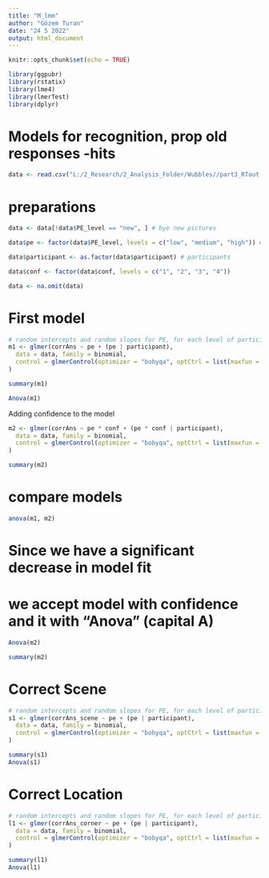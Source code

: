 ```yaml
---
title: "M_lmm"
author: "Gözem Turan"
date: "24 5 2022"
output: html_document
---
```


```r
knitr::opts_chunk$set(echo = TRUE)
```

```r
library(ggpubr)
library(rstatix)
library(lme4)
library(lmerTest)
library(dplyr)
```

# Models for recognition, prop old responses -hits

```r
data <- read.csv("L:/2_Research/2_Analysis_Folder/Wubbles//part3_RTout.csv")
```

# preparations
```r
data <- data[!data$PE_level == "new", ] # bye new pictures

data$pe <- factor(data$PE_level, levels = c("low", "medium", "high")) # pe

data$participant <- as.factor(data$participant) # participants

data$conf <- factor(data$conf, levels = c("1", "2", "3", "4"))

data <- na.omit(data)
```

# First model
```r
# random intercepts and random slopes for PE, for each level of participant
m1 <- glmer(corrAns ~ pe + (pe | participant),
  data = data, family = binomial,
  control = glmerControl(optimizer = "bobyqa", optCtrl = list(maxfun = 100000))
)

summary(m1)

Anova(m1)
```


Adding confidence to the model
```r
m2 <- glmer(corrAns ~ pe * conf + (pe * conf | participant),
  data = data, family = binomial,
  control = glmerControl(optimizer = "bobyqa", optCtrl = list(maxfun = 100000))
)

summary(m2)
```

# compare models
```r
anova(m1, m2)
```

# Since we have a significant decrease in model fit
# we accept model with confidence and it with "Anova" (capital A)

```r
Anova(m2)

summary(m2)
```


# Correct Scene
```r
# random intercepts and random slopes for PE, for each level of participant
s1 <- glmer(corrAns_scene ~ pe + (pe | participant),
  data = data, family = binomial,
  control = glmerControl(optimizer = "bobyqa", optCtrl = list(maxfun = 100000))
)

summary(s1)
Anova(s1)
```

# Correct Location
```r
# random intercepts and random slopes for PE, for each level of participant
l1 <- glmer(corrAns_corner ~ pe + (pe | participant),
  data = data, family = binomial,
  control = glmerControl(optimizer = "bobyqa", optCtrl = list(maxfun = 100000))
)

summary(l1)
Anova(l1)
```



